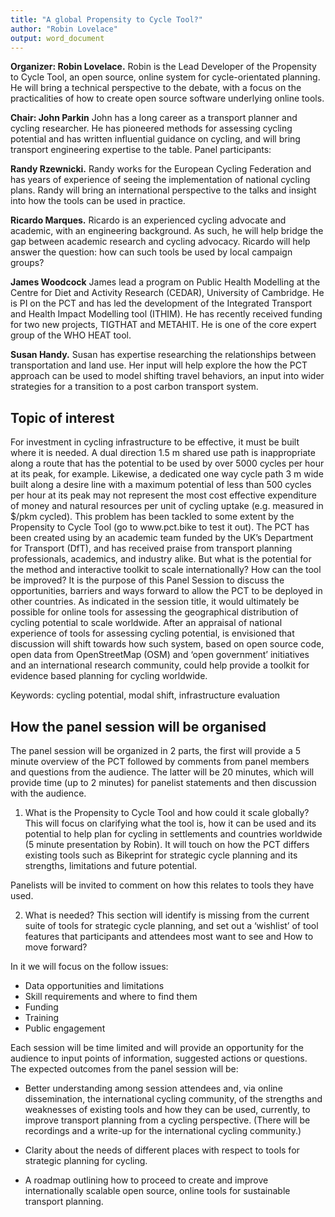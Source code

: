 ```yaml
---
title: "A global Propensity to Cycle Tool?"
author: "Robin Lovelace"
output: word_document
---
```


**Organizer: Robin Lovelace.**
Robin is the Lead Developer of the Propensity to Cycle Tool, an open source, online
system for cycle-orientated planning. He will bring a technical perspective to the
debate, with a focus on the practicalities of how to create open source software
underlying online tools.

**Chair: John Parkin**
John has a long career as a transport planner and cycling researcher. He has
pioneered methods for assessing cycling potential and has written influential
guidance on cycling, and will bring transport engineering expertise to the table.
Panel participants:

**Randy Rzewnicki.**
Randy works for the European Cycling Federation and has years of experience of
seeing the implementation of national cycling plans. Randy will bring an
international perspective to the talks and insight into how the tools can be used in
practice.

**Ricardo Marques.**
Ricardo is an experienced cycling advocate and academic, with an engineering
background. As such, he will help bridge the gap between academic research and
cycling advocacy. Ricardo will help answer the question: how can such tools be used
by local campaign groups?

**James Woodcock**
James lead a program on Public Health Modelling at the Centre for Diet and Activity Research (CEDAR), University of Cambridge. He is PI on the PCT and has led the development of the Integrated Transport and Health Impact Modelling tool (ITHIM). He has recently received funding for two new projects, TIGTHAT and METAHIT. He is one of the core expert group of the WHO HEAT tool.

**Susan Handy.**
Susan has expertise researching the relationships between transportation and land use. Her input will help explore the how the PCT approach can be used to model shifting travel behaviors, an input into wider strategies for a transition to a post carbon transport system.



## Topic of interest

For investment in cycling infrastructure to be effective, it must be built where it is
needed. A dual direction 1.5 m shared use path is inappropriate along a route that
has the potential to be used by over 5000 cycles per hour at its peak, for example.
Likewise, a dedicated one way cycle path 3 m wide built along a desire line with a
maximum potential of less than 500 cycles per hour at its peak may not represent
the most cost effective expenditure of money and natural resources per unit of
cycling uptake (e.g. measured in $/pkm cycled). This problem has been tackled to
some extent by the Propensity to Cycle Tool (go to www.pct.bike to test it out). The PCT has been created using by an academic team funded by the UK's Department for
Transport (DfT), and has received praise from transport planning professionals,
academics, and industry alike. But what is the potential for the method and
interactive toolkit to scale internationally? How can the tool be improved? It is the
purpose of this Panel Session to discuss the opportunities, barriers and ways
forward to allow the PCT to be deployed in other countries. As indicated in the
session title, it would ultimately be possible for online tools for assessing the
geographical distribution of cycling potential to scale worldwide. After an appraisal
of national experience of tools for assessing cycling potential, is envisioned that
discussion will shift towards how such system, based on open source code, open
data from OpenStreetMap (OSM) and 'open government' initiatives and an
international research community, could help provide a toolkit for evidence based
planning for cycling worldwide.

Keywords: cycling potential, modal shift, infrastructure evaluation

## How the panel session will be organised

The panel session will be organized in 2 parts, the first will provide a 5 minute overview of the PCT followed by comments from panel members and questions from the audience. The latter will be 20 minutes, which will provide time (up to 2 minutes) for panelist statements and then discussion with the audience.

1. What is the Propensity to Cycle Tool and how could it scale globally? This will focus on clarifying what the tool is, how it can be used and its potential to help plan for cycling in settlements and countries worldwide (5 minute presentation by Robin). It will touch on how the PCT differs existing tools such as Bikeprint for strategic cycle planning and its strengths, limitations and future potential. 

Panelists will be invited to comment on how this relates to tools they have used.

2. What is needed? This section will identify is missing from the current suite of tools for strategic cycle planning, and set out a ‘wishlist’ of tool features that participants and attendees most want to see and How to move forward? 

In it we will focus on the follow issues:

- Data opportunities and limitations
- Skill requirements and where to find them
- Funding
- Training
- Public engagement

Each session will be time limited and will provide an opportunity for the audience to input points of information, suggested actions or questions.
The expected outcomes from the panel session will be:

- Better understanding among session attendees and, via online dissemination, the international cycling community, of the strengths and weaknesses of existing tools and how they can be used, currently, to improve transport planning from a cycling perspective. (There will be recordings and a write-up for the international cycling community.)

- Clarity about the needs of different places with respect to tools for strategic planning for cycling.

- A roadmap outlining how to proceed to create and improve internationally
scalable open source, online tools for sustainable transport planning.


